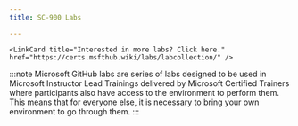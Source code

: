 ```yaml
---
title: SC-900 Labs

---
```


    <LinkCard title="Interested in more labs? Click here." href="https://certs.msfthub.wiki/labs/labcollection/" /> 

<Tabs>
  <TabItem label="Microsoft GitHub">

:::note 
Microsoft GitHub labs are series of labs designed to be used in Microsoft Instructor Lead Trainings delivered by Microsoft Certified Trainers where participants also have access to the environment to perform them. This means that for everyone else, it is necessary to bring your own environment to go through them. 
:::
    <LinkCard title="Setup your Microsoft 365 lab tenant" href="https://microsoftlearning.github.io/SC-900-Microsoft-Security-Compliance-and-Identity-Fundamentals/Instructions/Labs/LAB_00_setup.html" /> 

  <CardGrid>
    <LinkCard title="Explore Microsoft Entra ID User Settings" href="https://microsoftlearning.github.io/SC-900-Microsoft-Security-Compliance-and-Identity-Fundamentals/Instructions/Labs/LAB_01_explore_azure_ad.html" /> 
    <LinkCard title="Microsoft Entra self-service password reset" href="https://microsoftlearning.github.io/SC-900-Microsoft-Security-Compliance-and-Identity-Fundamentals/Instructions/Labs/LAB_02_explore_azure_sspr.html" /> 
    <LinkCard title="Microsoft Entra Conditional Access" href="https://microsoftlearning.github.io/SC-900-Microsoft-Security-Compliance-and-Identity-Fundamentals/Instructions/Labs/LAB_03_explore_cond_access.html" /> 
    <LinkCard title="Explore Privileged Identity management" href="https://microsoftlearning.github.io/SC-900-Microsoft-Security-Compliance-and-Identity-Fundamentals/Instructions/Labs/LAB_04_explore_pim.html" /> 
    <LinkCard title="Explore Azure Network Security Groups (NSGs)" href="https://microsoftlearning.github.io/SC-900-Microsoft-Security-Compliance-and-Identity-Fundamentals/Instructions/Labs/LAB_05_explore_nsg.html" /> 
    <LinkCard title="Explore Microsoft Defender for Cloud" href="https://microsoftlearning.github.io/SC-900-Microsoft-Security-Compliance-and-Identity-Fundamentals/Instructions/Labs/LAB_06_explore_defender_cloud.html" /> 
    <LinkCard title="Explore Microsoft Sentinel" href="https://microsoftlearning.github.io/SC-900-Microsoft-Security-Compliance-and-Identity-Fundamentals/Instructions/Labs/LAB_07_explore_sentinel.html" /> 
    <LinkCard title="Explore Microsoft Defender for Cloud Apps" href="https://microsoftlearning.github.io/SC-900-Microsoft-Security-Compliance-and-Identity-Fundamentals/Instructions/Labs/LAB_08_explore_defender_apps.html" /> 
    <LinkCard title="Explore the Microsoft Defender portal" href="https://microsoftlearning.github.io/SC-900-Microsoft-Security-Compliance-and-Identity-Fundamentals/Instructions/Labs/LAB_09_explore_m365_defender_portal.html" /> 
    <LinkCard title="Explore the Service Trust Portal" href="https://microsoftlearning.github.io/SC-900-Microsoft-Security-Compliance-and-Identity-Fundamentals/Instructions/Labs/LAB_11_explore_service_trust_portal.html" /> 
    <LinkCard title="Explore the Microsoft Purview portal and Compliance Manager" href="https://microsoftlearning.github.io/SC-900-Microsoft-Security-Compliance-and-Identity-Fundamentals/Instructions/Labs/LAB_12_explore_compliance_mgr.html" /> 
    <LinkCard title="Explore sensitivity labels in Microsoft Purview" href="https://microsoftlearning.github.io/SC-900-Microsoft-Security-Compliance-and-Identity-Fundamentals/Instructions/Labs/LAB_13_explore_senstivity_labels.html" /> 
    <LinkCard title="Explore insider risk management in Microsoft Purview" href="https://microsoftlearning.github.io/SC-900-Microsoft-Security-Compliance-and-Identity-Fundamentals/Instructions/Labs/LAB_14_explore_insider_risk_mgt.html" /> 
    <LinkCard title="Explore eDiscovery" href="https://microsoftlearning.github.io/SC-900-Microsoft-Security-Compliance-and-Identity-Fundamentals/Instructions/Labs/LAB_15_explore_core_ediscovery.html" /> 
  </CardGrid>
  </TabItem>
</Tabs>
